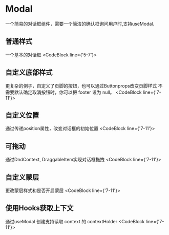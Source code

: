 # Modal
一个简易的对话框组件，需要一个简洁的确认框询问用户时,支持useModal.
## 普通样式
一个基本的对话框
<CodeBlock line={'5-7'}>
<Common/>
</CodeBlock>
## 自定义底部样式
更复杂的例子，自定义了页脚的按钮，也可以通过Buttonprops改变页脚样式
不需要默认确定取消按钮时，你可以把 footer 设为 null。
<CodeBlock line={'7-11'}>
<FooterRow/>
</CodeBlock>
## 自定义位置
通过传递position属性，改变对话框的初始位置
<CodeBlock line={'7-11'}>
<Position/>
</CodeBlock>
## 可拖动
通过DndContext, DraggableItem实现对话框拖拽
<CodeBlock line={'7-11'}>
<Dragge/>
</CodeBlock>
## 自定义蒙层
更改蒙层样式和是否开启蒙层
<CodeBlock line={'7-11'}>
<Mask/>
</CodeBlock>
## 使用Hooks获取上下文
通过useModal 创建支持读取 context 的 contextHolder
<CodeBlock line={'7-11'}>
<UseModal/>
</CodeBlock>